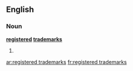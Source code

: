==English==

===Noun===
'''[[registered]] [[trademark]]s'''

# {{plural of|registered trademark}}

[[ar:registered trademarks]]
[[fr:registered trademarks]]